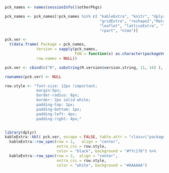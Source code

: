 ```r
pck_names <- names(sessionInfo()$otherPkgs)

pck_names <- pck_names[!pck_names %in% c( "kableExtra", "knitr", "dplyr", 
                                          "gridExtra", "reshape2","Matrix",
                                          "leaflet", "latticeExtra", "lattice",
                                          "rpart", "nlme")]

pck.ver <- 
  t(data.frame( Package = pck_names,
              Version = sapply(pck_names, 
                               FUN = function(x) as.character(packageVersion(x))),
              row.names = NULL))

pck.ver <- cbind(c("R", substring(R.version$version.string, 11, 16) ), pck.ver )

rownames(pck.ver) <- NULL

row.style <- "font-size: 12px !important; 
              margin:5px; 
              border-radius: 8px;
              border: 2px solid white;
              padding-top: 1px;
              padding-bottom: 1px;
              padding-left: 4px;
              padding-right: 4px;"


library(dplyr)
kableExtra::kbl( pck.ver, escape = FALSE, table.attr = "class=\"package_ver_table\" ") %>%
  kableExtra::row_spec(row = 1,   align = "center",
                       extra_css = row.style,
                       color = "black", background = "#ffc178") %>% 
  kableExtra::row_spec(row = 2,  align = "center",
                       extra_css = row.style,
                       color = "white", background = "#AAAAAA") 
```
